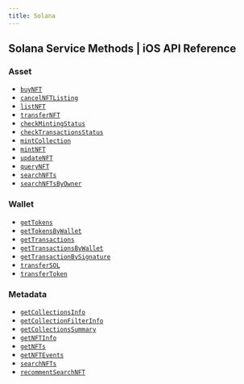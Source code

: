 ```yaml
---
title: Solana
---
```


## Solana Service Methods | iOS API Reference

### Asset
- [`buyNFT`](/api-reference/ios/solana/asset/buyNFT)
- [`cancelNFTListing`](/api-reference/ios/solana/asset/cancelNFTListing)
- [`listNFT`](/api-reference/ios/solana/asset/listNFT)
- [`transferNFT`](/api-reference/ios/solana/asset/transferNFT)
- [`checkMintingStatus`](/api-reference/ios/solana/asset/checkMintingStatus)
- [`checkTransactionsStatus`](/api-reference/ios/solana/asset/checkTransactionsStatus)
- [`mintCollection`](/api-reference/ios/solana/asset/mintCollection)
- [`mintNFT`](/api-reference/ios/solana/asset/mintNFT)
- [`updateNFT`](/api-reference/ios/solana/asset/updateNFT)
- [`queryNFT`](/api-reference/ios/solana/asset/queryNFT)
- [`searchNFTs`](/api-reference/ios/solana/asset/searchNFTs)
- [`searchNFTsByOwner`](/api-reference/ios/solana/asset/searchNFTsByOwner)


### Wallet
- [`getTokens`](/api-reference/ios/solana/wallet/getTokens)
- [`getTokensByWallet`](/api-reference/ios/solana/wallet/getTokensByWallet)
- [`getTransactions`](/api-reference/ios/solana/wallet/getTransactions)
- [`getTransactionsByWallet`](/api-reference/ios/solana/wallet/getTransactionsByWallet)
- [`getTransactionBySignature`](/api-reference/ios/solana/wallet/getTransactionBySignature)
- [`transferSOL`](/api-reference/ios/solana/wallet/transferSOL)
- [`transferToken`](/api-reference/ios/solana/wallet/transferToken)

### Metadata
- [`getCollectionsInfo`](/api-reference/ios/solana/metadata/getCollectionsInfo)
- [`getCollectionFilterInfo`](/api-reference/ios/solana/metadata/getCollectionFilterInfo)
- [`getCollectionsSummary`](/api-reference/ios/solana/metadata/getCollectionsSummary)
- [`getNFTInfo`](/api-reference/ios/solana/metadata/getNFTInfo)
- [`getNFTs`](/api-reference/ios/solana/metadata/getNFTs)
- [`getNFTEvents`](/api-reference/ios/solana/metadata/getNFTEvents)
- [`searchNFTs`](/api-reference/ios/solana/metadata/searchNFTs)
- [`recommentSearchNFT`](/api-reference/ios/solana/metadata/recommentSearchNFT)